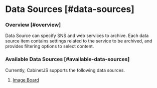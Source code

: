 # Data Sources [#data-sources]

### Overview [#overview]

Data Source can specify SNS and web services to archive. Each data source item contains settings related to the service
to be archived, and provides filtering options to select content.

### Available Data Sources [#available-data-sources]

Currently, CabinetJS supports the following data sources.

1. [Image Board](/data-sources/image-board)
